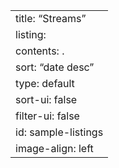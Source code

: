 ---
title: "Streams"
listing:
  contents: .
  sort: "date desc"
  type: default
  sort-ui: false
  filter-ui: false
  id: sample-listings
  image-align: left
---